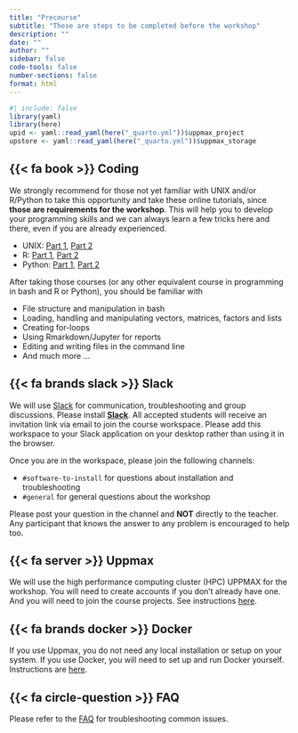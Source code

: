 ```yaml
---
title: "Precourse"
subtitle: "These are steps to be completed before the workshop"
description: ""
date: ""
author: ""
sidebar: false
code-tools: false
number-sections: false
format: html
---
```


```r
#| include: false
library(yaml)
library(here)
upid <- yaml::read_yaml(here("_quarto.yml"))$uppmax_project
upstore <- yaml::read_yaml(here("_quarto.yml"))$uppmax_storage
```

## {{< fa book >}} Coding

We strongly recommend for those not yet familiar with UNIX and/or R/Python to take this opportunity and take these online tutorials, since **those are requirements for the workshop**. This will help you to develop your programming skills and we can always learn a few tricks here and there, even if you are already experienced.

- UNIX: [Part 1](http://swcarpentry.github.io/shell-novice/), [Part 2](https://carpentries-incubator.github.io/shell-extras/)
- R: [Part 1](https://swcarpentry.github.io/r-novice-inflammation/), [Part 2](http://swcarpentry.github.io/r-novice-gapminder/)
- Python: [Part 1](https://swcarpentry.github.io/python-novice-inflammation/), [Part 2](http://swcarpentry.github.io/python-novice-gapminder/)

After taking those courses (or any other equivalent course in programming in bash and R or Python), you should be familiar with

- File structure and manipulation in bash
- Loading, handling and manipulating vectors, matrices, factors and lists
- Creating for-loops
- Using Rmarkdown/Jupyter for reports
- Editing and writing files in the command line
- And much more ...

## {{< fa brands slack >}} Slack

We will use [Slack](https://slack.com/) for communication, troubleshooting and group discussions. Please install [**Slack**](https://slack.com/intl/en-se/downloads). All accepted students will receive an invitation link via email to join the course workspace. Please add this workspace to your Slack application on your desktop rather than using it in the browser.

Once you are in the workspace, please join the following channels:

- `#software-to-install` for questions about installation and troubleshooting
- `#general` for general questions about the workshop

::: {.callout-note}
Please post your question in the channel and **NOT** directly to the teacher. Any participant that knows the answer to any problem is encouraged to help too.
:::

## {{< fa server >}} Uppmax

We will use the high performance computing cluster (HPC) UPPMAX for the workshop. You will need to create accounts if you don't already have one. And you will need to join the course projects. See instructions [here](other/uppmax.qmd).

## {{< fa brands docker >}} Docker

If you use Uppmax, you do not need any local installation or setup on your system. If you use Docker, you will need to set up and run Docker yourself. Instructions are [here](other/docker.qmd).

## {{< fa circle-question >}} FAQ

Please refer to the [FAQ](other/faq.html) for troubleshooting common issues.
